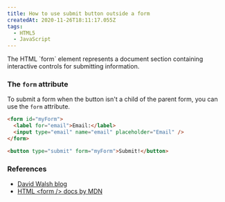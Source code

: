 ```yaml
---
title: How to use submit button outside a form
createdAt: 2020-11-26T18:11:17.055Z
tags:
  - HTML5
  - JavaScript
---
```


<MDXIntro>
  The HTML `form` element represents a document section containing interactive
  controls for submitting information.
</MDXIntro>

### The `form` attribute

To submit a form when the button isn't a child of the parent form, you can use the `form` attribute.

```html
<form id="myForm">
  <label for="email">Email:</label>
  <input type="email" name="email" placeholder="Email" />
</form>

<button type="submit" form="myForm">Submit!</button>
```

### References

- [David Walsh blog](https://davidwalsh.name/submit-button-outside-form)
- [HTML &lt;form /&gt; docs by MDN](https://developer.mozilla.org/en-US/docs/Web/HTML/Element/form)
